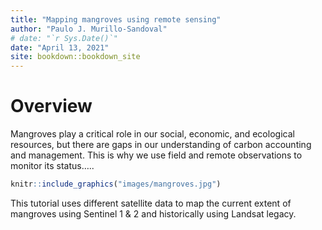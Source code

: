 --- 
title: "Mapping mangroves using remote sensing"
author: "Paulo J. Murillo-Sandoval"
# date: "`r Sys.Date()`"
date: "April 13, 2021"
site: bookdown::bookdown_site
---

# Overview

Mangroves play a critical role in our social, economic, and ecological resources, but there are gaps in our understanding of carbon accounting and management. This is why we use field and remote observations to monitor its status.....


```{r my-fig, fig.cap="Mangroves Source: Pixabay", echo=FALSE, message=FALSE}
knitr::include_graphics("images/mangroves.jpg")
```


This tutorial uses different satellite data to map the current extent of
mangroves using Sentinel 1 & 2 and historically using Landsat legacy.

